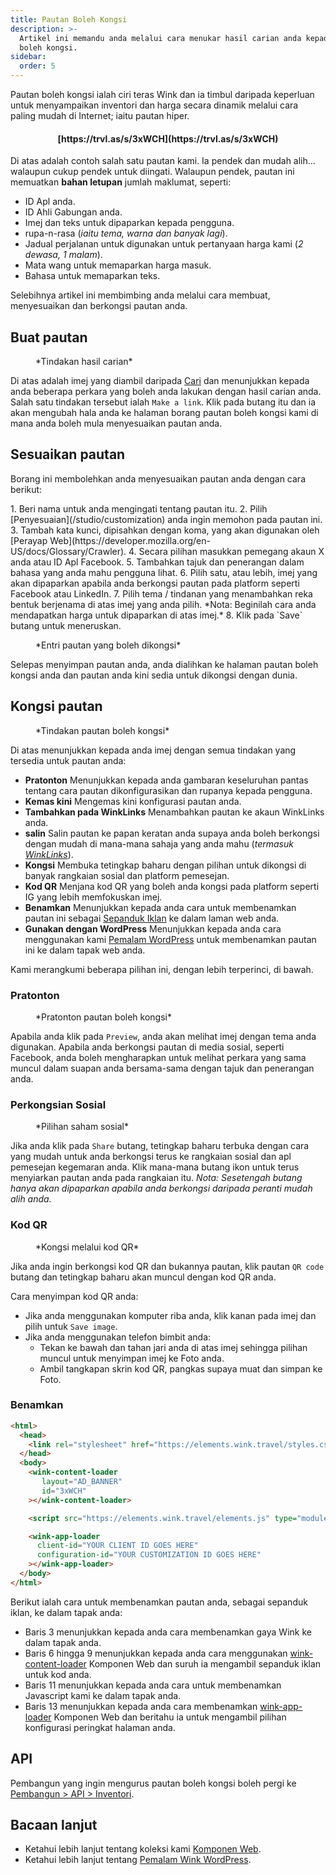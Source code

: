 ```yaml
---
title: Pautan Boleh Kongsi
description: >-
  Artikel ini memandu anda melalui cara menukar hasil carian anda kepada pautan
  boleh kongsi.
sidebar:
  order: 5
---
```


Pautan boleh kongsi ialah ciri teras Wink dan ia timbul daripada keperluan untuk menyampaikan inventori dan harga secara dinamik melalui cara paling mudah di Internet; iaitu pautan hiper.

<h4 align="center">[https://trvl.as/s/3xWCH](https://trvl.as/s/3xWCH)</h4>


Di atas adalah contoh salah satu pautan kami. Ia pendek dan mudah alih... walaupun cukup pendek untuk diingati. Walaupun pendek, pautan ini memuatkan **bahan letupan** jumlah maklumat, seperti:

* ID Apl anda.
* ID Ahli Gabungan anda.
* Imej dan teks untuk dipaparkan kepada pengguna.
* rupa-n-rasa (*iaitu tema, warna dan banyak lagi*).
* Jadual perjalanan untuk digunakan untuk pertanyaan harga kami (*2 dewasa, 1 malam*).
* Mata wang untuk memaparkan harga masuk.
* Bahasa untuk memaparkan teks.

Selebihnya artikel ini membimbing anda melalui cara membuat, menyesuaikan dan berkongsi pautan anda.

## Buat pautan

<figure>
  <CloudinaryImage width="350" height="238" resize="scale" quality="best" alt="Tindakan" src="academy/inventory-actions" errorImage="noimage_opaque_nyrtl0.png" />

  <figcaption>*Tindakan hasil carian*</figcaption>
</figure>


Di atas adalah imej yang diambil daripada [Cari](/studio/search) dan menunjukkan kepada anda beberapa perkara yang boleh anda lakukan dengan hasil carian anda. Salah satu tindakan tersebut ialah `Make a link`.
Klik pada butang itu dan ia akan mengubah hala anda ke halaman borang pautan boleh kongsi kami di mana anda boleh mula menyesuaikan pautan anda.

## Sesuaikan pautan

Borang ini membolehkan anda menyesuaikan pautan anda dengan cara berikut:

<Steps>
  1. Beri nama untuk anda mengingati tentang pautan itu.
  2. Pilih [Penyesuaian](/studio/customization) anda ingin memohon pada pautan ini.
  3. Tambah kata kunci, dipisahkan dengan koma, yang akan digunakan oleh [Perayap Web](https://developer.mozilla.org/en-US/docs/Glossary/Crawler).
  4. Secara pilihan masukkan pemegang akaun X anda atau ID Apl Facebook.
  5. Tambahkan tajuk dan penerangan dalam bahasa yang anda mahu pengguna lihat.
  6. Pilih satu, atau lebih, imej yang akan dipaparkan apabila anda berkongsi pautan pada platform seperti Facebook atau LinkedIn.
  7. Pilih tema / tindanan yang menambahkan reka bentuk berjenama di atas imej yang anda pilih. *Nota: Beginilah cara anda mendapatkan harga untuk dipaparkan di atas imej.*
  8. Klik pada `Save` butang untuk meneruskan.
</Steps>


<figure>
  <CloudinaryImage width="350" height="641" resize="scale" quality="best" alt="Pautan boleh kongsi" src="academy/shareable-link" errorImage="noimage_opaque_nyrtl0.png" />

  <figcaption>*Entri pautan yang boleh dikongsi*</figcaption>
</figure>


Selepas menyimpan pautan anda, anda dialihkan ke halaman pautan boleh kongsi anda dan pautan anda kini sedia untuk dikongsi dengan dunia.

## Kongsi pautan

<figure>
  <CloudinaryImage width="350" height="641" resize="scale" quality="best" alt="Tindakan" src="academy/shareable-link-actions" errorImage="noimage_opaque_nyrtl0.png" />

  <figcaption>*Tindakan pautan boleh kongsi*</figcaption>
</figure>


Di atas menunjukkan kepada anda imej dengan semua tindakan yang tersedia untuk pautan anda:

* **Pratonton** Menunjukkan kepada anda gambaran keseluruhan pantas tentang cara pautan dikonfigurasikan dan rupanya kepada pengguna.
* **Kemas kini** Mengemas kini konfigurasi pautan anda.
* **Tambahkan pada WinkLinks** Menambahkan pautan ke akaun WinkLinks anda.
* **salin** Salin pautan ke papan keratan anda supaya anda boleh berkongsi dengan mudah di mana-mana sahaja yang anda mahu (*termasuk [WinkLinks](/link-manager/wink-links)*).
* **Kongsi** Membuka tetingkap baharu dengan pilihan untuk dikongsi di banyak rangkaian sosial dan platform pemesejan.
* **Kod QR** Menjana kod QR yang boleh anda kongsi pada platform seperti IG yang lebih memfokuskan imej.
* **Benamkan** Menunjukkan kepada anda cara untuk membenamkan pautan ini sebagai [Sepanduk Iklan](/developers/web-components/#content-loader) ke dalam laman web anda.
* **Gunakan dengan WordPress** Menunjukkan kepada anda cara menggunakan kami [Pemalam WordPress](/developers/wordpress) untuk membenamkan pautan ini ke dalam tapak web anda.

Kami merangkumi beberapa pilihan ini, dengan lebih terperinci, di bawah.

### Pratonton

<figure>
  <CloudinaryImage width="700" height="373" resize="scale" quality="best" alt="Pratonton" src="academy/shareable-link-preview" errorImage="noimage_opaque_nyrtl0.png" />

  <figcaption>*Pratonton pautan boleh kongsi*</figcaption>
</figure>


Apabila anda klik pada `Preview`, anda akan melihat imej dengan tema anda digunakan. Apabila anda berkongsi pautan di media sosial, seperti Facebook, anda boleh mengharapkan untuk melihat perkara yang sama muncul dalam suapan anda bersama-sama dengan tajuk dan penerangan anda.

### Perkongsian Sosial

<figure>
  <CloudinaryImage width="350" height="231" resize="scale" quality="best" alt="Perkongsian sosial" src="academy/shareable-link-share" errorImage="noimage_opaque_nyrtl0.png" />

  <figcaption>*Pilihan saham sosial*</figcaption>
</figure>


Jika anda klik pada `Share` butang, tetingkap baharu terbuka dengan cara yang mudah untuk anda berkongsi terus ke rangkaian sosial dan apl pemesejan kegemaran anda.
Klik mana-mana butang ikon untuk terus menyiarkan pautan anda pada rangkaian itu. *Nota: Sesetengah butang hanya akan dipaparkan apabila anda berkongsi daripada peranti mudah alih anda.*

### Kod QR

<figure>
  <CloudinaryImage width="350" height="440" resize="scale" quality="best" alt="Perkongsian sosial" src="academy/shareable-link-qr-code" errorImage="noimage_opaque_nyrtl0.png" />

  <figcaption>*Kongsi melalui kod QR*</figcaption>
</figure>


Jika anda ingin berkongsi kod QR dan bukannya pautan, klik pautan `QR code` butang dan tetingkap baharu akan muncul dengan kod QR anda.

Cara menyimpan kod QR anda:

* Jika anda menggunakan komputer riba anda, klik kanan pada imej dan pilih untuk `Save image`.
* Jika anda menggunakan telefon bimbit anda:
  * Tekan ke bawah dan tahan jari anda di atas imej sehingga pilihan muncul untuk menyimpan imej ke Foto anda.
  * Ambil tangkapan skrin kod QR, pangkas supaya muat dan simpan ke Foto.

### Benamkan

```html {3, 6-9, 11, 13-16}
<html>
  <head>
    <link rel="stylesheet" href="https://elements.wink.travel/styles.css"></link>
  </head>
  <body>
    <wink-content-loader
       layout="AD_BANNER"
       id="3xWCH"
    ></wink-content-loader>

    <script src="https://elements.wink.travel/elements.js" type="module" defer></script>

    <wink-app-loader
      client-id="YOUR CLIENT ID GOES HERE"
      configuration-id="YOUR CUSTOMIZATION ID GOES HERE"
    ></wink-app-loader>
  </body>
</html>
```

Berikut ialah cara untuk membenamkan pautan anda, sebagai sepanduk iklan, ke dalam tapak anda:

* Baris 3 menunjukkan kepada anda cara membenamkan gaya Wink ke dalam tapak anda.
* Baris 6 hingga 9 menunjukkan kepada anda cara menggunakan [wink-content-loader](/developers/web-components/#content-loader) Komponen Web dan suruh ia mengambil sepanduk iklan untuk kod anda.
* Baris 11 menunjukkan kepada anda cara untuk membenamkan Javascript kami ke dalam tapak anda.
* Baris 13 menunjukkan kepada anda cara membenamkan [wink-app-loader](/developers/web-components/#application-loader) Komponen Web dan beritahu ia untuk mengambil pilihan konfigurasi peringkat halaman anda.

## API

Pembangun yang ingin mengurus pautan boleh kongsi boleh pergi ke [Pembangun > API > Inventori](/developers/apis/#inventory-api).

## Bacaan lanjut

* Ketahui lebih lanjut tentang koleksi kami [Komponen Web](/developers/web-components).
* Ketahui lebih lanjut tentang [Pemalam Wink WordPress](/developers/wordpress).


